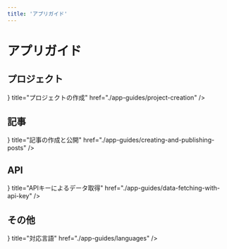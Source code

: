 ```yaml
---
title: 'アプリガイド'
---
```



# アプリガイド

## プロジェクト

<Cards>
  <Card icon={<CardIcon />} title="プロジェクトの作成" href="./app-guides/project-creation" />
</Cards>

## 記事

<Cards>
  <Card
    icon={<CardIcon />}
    title="記事の作成と公開"
    href="./app-guides/creating-and-publishing-posts"
  />
</Cards>

## API

<Cards>
  <Card
    icon={<CardIcon />}
    title="APIキーによるデータ取得"
    href="./app-guides/data-fetching-with-api-key"
  />
</Cards>

## その他

<Cards>
  <Card icon={<CardIcon />} title="対応言語" href="./app-guides/languages" />
</Cards>
